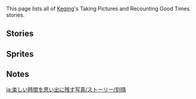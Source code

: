 {{Unofficial Translation}}
This page lists all of [[Keqing]]'s Taking Pictures and Recounting Good Times stories.

==Stories==
{{TPRGT Stories by Category Table}}

==Sprites==
{{Files by Category Gallery|Taking Pictures and Recounting Good Times Sprites & Keqing Images}}

==Notes==
{{Reflist|group=Note}}

[[ja:楽しい時間を思い出に残す写真/ストーリー/刻晴]]